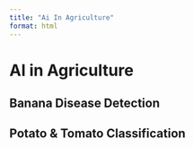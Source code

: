 ```yaml
---
title: "Ai In Agriculture"
format: html
---
```


# AI in Agriculture

## Banana Disease Detection

## Potato & Tomato Classification
